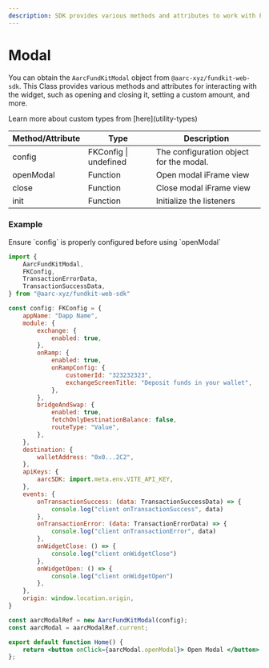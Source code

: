 ```yaml
---
description: SDK provides various methods and attributes to work with Fund Kit Widget
---
```


# Modal

You can obtain the `AarcFundKitModal` object from `@aarc-xyz/fundkit-web-sdk`. This Class provides various methods and attributes for interacting with the widget, such as opening and closing it, setting a custom amount, and more.

<Info>
Learn more about custom types from [here](utility-types)
</Info>

| Method/Attribute | Type                  | Description                             |
| ---------------- | --------------------- | --------------------------------------- |
| config           | FKConfig \| undefined | The configuration object for the modal. |
| openModal        | Function              | Open modal iFrame view                  |
| close            | Function              | Close modal iFrame view                 |
| init             | Function              | Initialize the listeners                |

### Example

<Warning>
Ensure `config` is properly configured before using `openModal`
</Warning>

```jsx
import {
    AarcFundKitModal,
    FKConfig,
    TransactionErrorData,
    TransactionSuccessData,
} from "@aarc-xyz/fundkit-web-sdk"

const config: FKConfig = {
    appName: "Dapp Name",
    module: {
        exchange: {
            enabled: true,
        },
        onRamp: {
            enabled: true,
            onRampConfig: {
                customerId: "323232323",
                exchangeScreenTitle: "Deposit funds in your wallet",
            },
        },
        bridgeAndSwap: {
            enabled: true,
            fetchOnlyDestinationBalance: false,
            routeType: "Value",
        },
    },
    destination: {
        walletAddress: "0x0...2C2",
    },
    apiKeys: {
        aarcSDK: import.meta.env.VITE_API_KEY,
    },
    events: {
        onTransactionSuccess: (data: TransactionSuccessData) => {
            console.log("client onTransactionSuccess", data)
        },
        onTransactionError: (data: TransactionErrorData) => {
            console.log("client onTransactionError", data)
        },
        onWidgetClose: () => {
            console.log("client onWidgetClose")
        },
        onWidgetOpen: () => {
            console.log("client onWidgetOpen")
        },
    },
    origin: window.location.origin,
}

const aarcModalRef = new AarcFundKitModal(config);
const aarcModal = aarcModalRef.current;

export default function Home() {
    return <button onClick={aarcModal.openModal}> Open Modal </button>
};
```

